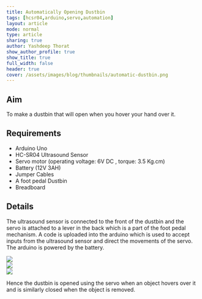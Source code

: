 ```yaml
---
title: Automatically Opening Dustbin
tags: [hcsr04,arduino,servo,automation]
layout: article
mode: normal
type: article
sharing: true
author: Yashdeep Thorat
show_author_profile: true
show_title: true
full_width: false
header: true
cover: /assets/images/blog/thumbnails/automatic-dustbin.png
---
```

## Aim
To make a dustbin that will open when you hover your hand over it.


## Requirements
- Arduino Uno
- HC-SR04 Ultrasound Sensor
- Servo motor (operating voltage: 6V DC , torque: 3.5 Kg.cm)
- Battery (12V 3AH)
- Jumper Cables
- A foot pedal Dustbin
- Breadboard
 

## Details
The ultrasound sensor is connected to the front of the dustbin and the servo is attached to a lever in the back which is a part of the foot pedal mechanism. A code is uploaded into the arduino which is used to accept inputs from the ultrasound sensor and direct the movements of the servo. The arduino is powered by the battery.
<div class="swiper swiper-demo">
  <div class="swiper__wrapper">
    <div class="swiper__slide"><Image class="image image" src="/assets/images/blog/thumbnails/automatic-dustbin.png"/></div>
    <div class="swiper__slide"><Image class="image image" src="/assets/images/blog/Automatic-Dustbin/1.png"/></div>
    <div class="swiper__slide"><Image class="image image" src="/assets/images/blog/Automatic-Dustbin/2.png"/></div>
  </div>
  <div class="swiper__button swiper__button--prev fas fa-chevron-left"></div>
  <div class="swiper__button swiper__button--next fas fa-chevron-right"></div>
</div>




Hence the dustbin is opened using the servo when an object hovers over it and is similarly closed when the object is removed.

<EmbedItem url='https://www.youtube.com/embed/IHb7ubgyXPU' />

